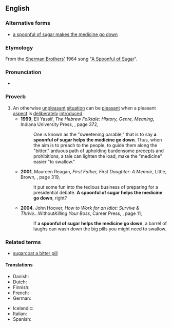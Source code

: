 ==English==

===Alternative forms===
* [[a spoonful of sugar makes the medicine go down]]

===Etymology===
From the [[w:Sherman Brothers|Sherman Brothers']] 1964 song "[[w:A Spoonful of Sugar|A Spoonful of Sugar]]".

===Pronunciation===
* {{IPA|en|/ə ˈspuːnfəl əv ˈʃʊɡə(ɹ) ˌhɛlps ðə ˈmɛdɪsɪn ɡoʊ ˌdaʊn/}}

===Proverb===
{{en-proverb|head='''[[a]] [[spoonful]] [[of]] [[sugar]] [[helps]] [[the]] [[medicine]] [[go]] [[down]]'''}}
# An otherwise [[unpleasant]] [[situation]] can be [[pleasant]] when a pleasant [[aspect]] is [[deliberately]] [[introduced]].
#* '''1999''', Eli Yassif, ''The Hebrew Folktale: History, Genre, Meaning'', Indiana University Press, {{ISBN|0253335833}}, page 372,
#*: One is known as the "sweetening parable," that is to say '''a spoonful of sugar helps the medicine go down'''. Thus, when the aim is to preach to the people, to guide them along the "bitter," arduous path of upholding burdensome precepts and prohibitions, a tale can lighten the load, make the "medicine" easier "to swallow."
#* '''2001''', Maureen Reagan, ''First Father, First Daughter: A Memoir'', Little, Brown, {{ISBN|0316736368}}, page 319,
#*: It put some fun into the tedious business of preparing for a presidential debate. '''A spoonful of sugar helps the medicine go down''', right?
#* '''2004''', John Hoover, ''How to Work for an Idiot: Survive & Thrive... ''Without'' Killing Your Boss'', Career Press, {{ISBN|1564147045}}, page 11,
#*: If '''a spoonful of sugar helps the medicine go down''', a barrel of laughs can wash down the big pills you might need to swallow.

===Related terms===
* [[sugarcoat a bitter pill]]

====Translations====
{{trans-top|An otherwise unpleasant situation can be pleasant.}}
* Danish: {{t|da|lidt sukker i skeen, hvis din medicin er sur}}
* Dutch: {{t|nl|een klein schepje suiker wordt een bittere pil zoet}}
* Finnish: {{t|fi|lääkkeen karvaan sä sokerilla makeaksi saat}}
* French: {{t|fr|un morceau de sucre aide la médecine à couler}}
* German: {{t|de| ein Löffelchen voll Zucker bittre Medizin versüßt}}
{{trans-mid}}
* Icelandic: {{t|is|smá sykur hjálpar til við að halda lækninum frá}}
* Italian: {{t|it|un poco di zucchero la pillola va giù}}
* Spanish: {{t|es|un poquito de azúcar toda purga endulzará}}
{{trans-bottom}}